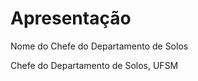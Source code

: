 # Apresentação {-}

\lipsum[1-2]

\lipsum[1-2]

Nome do Chefe do Departamento de Solos

Chefe do Departamento de Solos, UFSM

\clearpage
\tableofcontents
